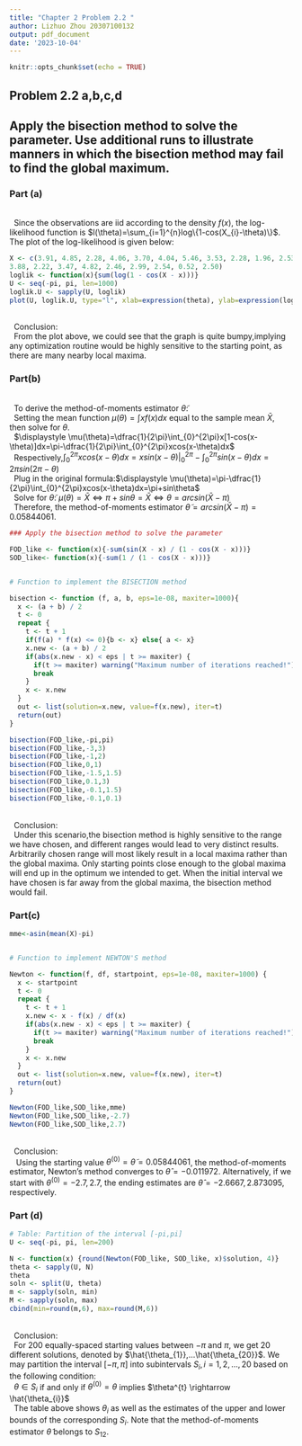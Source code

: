 ```yaml
---
title: "Chapter 2 Problem 2.2 "
author: Lizhuo Zhou 20307100132
output: pdf_document
date: '2023-10-04'
---
```


```r
knitr::opts_chunk$set(echo = TRUE)
```



\large

## Problem 2.2 a,b,c,d
## Apply the bisection method to solve the parameter. Use additional runs to illustrate manners in which the bisection method may fail to find the global maximum.

### Part (a)
\
\ \ Since the observations are iid according to the density $f(x)$, the log-likelihood function is
$l(\theta)=\sum_{i=1}^{n}log\{1-cos(X_{i}-\theta)\}$. The plot of the log-likelihood is given below:

```r

X <- c(3.91, 4.85, 2.28, 4.06, 3.70, 4.04, 5.46, 3.53, 2.28, 1.96, 2.53,
3.88, 2.22, 3.47, 4.82, 2.46, 2.99, 2.54, 0.52, 2.50)
loglik <- function(x){sum(log(1 - cos(X - x)))}
U <- seq(-pi, pi, len=1000)
loglik.U <- sapply(U, loglik)
plot(U, loglik.U, type="l", xlab=expression(theta), ylab=expression(log~L(theta)))


```
\
\ \ Conclusion:
\
\ \ From the plot above, we could see that the graph is quite bumpy,implying any optimization routine would be highly sensitive to the starting point, as there are many nearby local maxima.

### Part(b)
\
\ \ To derive the method-of-moments estimator $\tilde{\theta}$: 
\
\ \ Setting the mean function $\mu(\theta)=\int xf(x)dx$ equal to the sample mean $\bar{X}$, then solve for $\theta$. 
\
\ \ $\displaystyle \mu(\theta)=\dfrac{1}{2\pi}\int_{0}^{2\pi}x[1-cos(x-\theta)]dx=\pi-\dfrac{1}{2\pi}\int_{0}^{2\pi}xcos(x-\theta)dx$
\
\ \ Respectively,$\displaystyle \int_{0}^{2\pi}xcos(x-\theta)dx=xsin(x-\theta)|^{2\pi}_{0}-\int_{0}^{2\pi}sin(x-\theta)dx=2\pi sin(2\pi-\theta)$
\
\ \ Plug in the original formula:$\displaystyle \mu(\theta)=\pi-\dfrac{1}{2\pi}\int_{0}^{2\pi}xcos(x-\theta)dx=\pi+sin\theta$
\
\ \ Solve for $\tilde{\theta}$: $\mu(\theta)=\bar{X} \Leftrightarrow \pi+sin\theta=\bar{X} \Leftrightarrow \theta=arcsin(\bar{X}-\pi)$
\
\ \ Therefore, the method-of-moments estimator $\tilde{\theta}=arcsin(\bar{X}-\pi)=0.05844061$.


```r
### Apply the bisection method to solve the parameter

FOD_like <- function(x){-sum(sin(X - x) / (1 - cos(X - x)))}
SOD_like<- function(x){-sum(1 / (1 - cos(X - x)))}


# Function to implement the BISECTION method

bisection <- function (f, a, b, eps=1e-08, maxiter=1000){
  x <- (a + b) / 2
  t <- 0
  repeat {
    t <- t + 1
    if(f(a) * f(x) <= 0){b <- x} else{ a <- x}
    x.new <- (a + b) / 2
    if(abs(x.new - x) < eps | t >= maxiter) {
      if(t >= maxiter) warning("Maximum number of iterations reached!")
      break
    }
    x <- x.new
  }
  out <- list(solution=x.new, value=f(x.new), iter=t)
  return(out)
}

bisection(FOD_like,-pi,pi)
bisection(FOD_like,-3,3)
bisection(FOD_like,-1,2)
bisection(FOD_like,0,1)
bisection(FOD_like,-1.5,1.5)
bisection(FOD_like,0.1,3)
bisection(FOD_like,-0.1,1.5)
bisection(FOD_like,-0.1,0.1)

```
\
\ \ Conclusion:
\
\ \ Under this scenario,the bisection method is highly sensitive to the range we have chosen, and different ranges would lead to very distinct results. Arbitrarily chosen range will most likely result in a local maxima rather than the global maxima. Only starting points close enough to the global maxima will end up in the optimum we intended to get. When the initial interval we have chosen is far away from the global maxima, the bisection method would fail.


### Part(c)


```r
mme<-asin(mean(X)-pi)


# Function to implement NEWTON'S method

Newton <- function(f, df, startpoint, eps=1e-08, maxiter=1000) {
  x <- startpoint
  t <- 0
  repeat {
    t <- t + 1
    x.new <- x - f(x) / df(x)
    if(abs(x.new - x) < eps | t >= maxiter) {
      if(t >= maxiter) warning("Maximum number of iterations reached!")
      break
    }
    x <- x.new
  }
  out <- list(solution=x.new, value=f(x.new), iter=t)
  return(out)
}

Newton(FOD_like,SOD_like,mme)
Newton(FOD_like,SOD_like,-2.7)
Newton(FOD_like,SOD_like,2.7)

```
\
\ \ Conclusion:
\
\ \  Using the starting value $\theta^{(0)}=\tilde{\theta}=0.05844061$, the method-of-moments estimator, Newton’s method converges to $\hat{\theta}=-0.011972$. Alternatively, if we start with $\theta^{(0)}=-2.7,2.7$, the ending estimates are $\hat{\theta}=-2.6667,2.873095$, respectively.

### Part (d)

```r
# Table: Partition of the interval [-pi,pi]
U <- seq(-pi, pi, len=200)

N <- function(x) {round(Newton(FOD_like, SOD_like, x)$solution, 4)}
theta <- sapply(U, N)
theta
soln <- split(U, theta)
m <- sapply(soln, min)
M <- sapply(soln, max)
cbind(min=round(m,6), max=round(M,6))

```
\
\ \ Conclusion:
\
\ \ For 200 equally-spaced starting values between $-\pi$ and $\pi$, we get 20 different
solutions, denoted by $\hat{\theta_{1}},...\hat{\theta_{20}}$. We may partition the interval $[-\pi,\pi]$ into
subintervals $S_{i},i=1,2,...,20$ based on the following condition: 
\
\ \ $\theta \in S_{i}$ if and only if $\theta^{(0)}=\theta$ implies $\theta^{t} \rightarrow \hat{\theta_{i}}$
\
\ \ The table above shows $\theta_{i}$ as well as the estimates of the upper and lower bounds of the corresponding $S_{i}$. Note that the method-of-moments estimator $\tilde{\theta}$ belongs to $S_{12}$.






